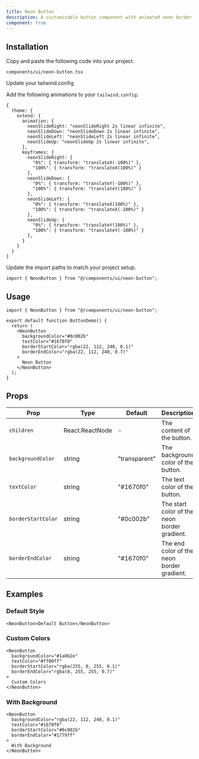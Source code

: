 ```yaml
---
title: Neon Button
description: A customizable button component with animated neon border effects.
component: true
---
```


<ComponentPreview name="neon-button-demo" />

## Installation

<Steps>

<Step>Copy and paste the following code into your project.</Step>

`components/ui/neon-button.tsx`

<ComponentSource name="neon-button" />

<Step>Update your tailwind.config</Step>

Add the following animations to your `tailwind.config`:

```tsx {5-8} {11-26}
{
  theme: {
    extend: {
      animation: {
        neonSlideRight: "neonSlideRight 2s linear infinite",
        neonSlideDown: "neonSlideDown 2s linear infinite",
        neonSlideLeft: "neonSlideLeft 2s linear infinite",
        neonSlideUp: "neonSlideUp 2s linear infinite",
      },
      keyframes: {
        neonSlideRight: {
          "0%": { transform: "translateX(-100%)" },
          "100%": { transform: "translateX(100%)" }
        },
        neonSlideDown: {
          "0%": { transform: "translateY(-100%)" },
          "100%": { transform: "translateY(100%)" }
        },
        neonSlideLeft: {
          "0%": { transform: "translateX(100%)" },
          "100%": { transform: "translateX(-100%)" }
        },
        neonSlideUp: {
          "0%": { transform: "translateY(100%)" },
          "100%": { transform: "translateY(-100%)" }
        },
      }
    }
  }
}
```

<Step>Update the import paths to match your project setup.</Step>

```tsx
import { NeonButton } from "@/components/ui/neon-button";
```

</Steps>

## Usage

```tsx
import { NeonButton } from "@/components/ui/neon-button";

export default function ButtonDemo() {
  return (
    <NeonButton
      backgroundColor="#0c002b"
      textColor="#1670f0"
      borderStartColor="rgba(22, 112, 240, 0.1)"
      borderEndColor="rgba(22, 112, 240, 0.7)"
    >
      Neon Button
    </NeonButton>
  );
}
```

## Props

| Prop               | Type            | Default       | Description                                  |
| ------------------ | --------------- | ------------- | -------------------------------------------- |
| `children`         | React.ReactNode | -             | The content of the button.                   |
| `backgroundColor`  | string          | "transparent" | The background color of the button.          |
| `textColor`        | string          | "#1670f0"     | The text color of the button.                |
| `borderStartColor` | string          | "#0c002b"     | The start color of the neon border gradient. |
| `borderEndColor`   | string          | "#1670f0"     | The end color of the neon border gradient.   |

## Examples

### Default Style

```tsx
<NeonButton>Default Button</NeonButton>
```

### Custom Colors

```tsx
<NeonButton
  backgroundColor="#1a0b2e"
  textColor="#ff00ff"
  borderStartColor="rgba(255, 0, 255, 0.1)"
  borderEndColor="rgba(0, 255, 255, 0.7)"
>
  Custom Colors
</NeonButton>
```

### With Background

```tsx
<NeonButton
  backgroundColor="rgba(22, 112, 240, 0.1)"
  textColor="#1670f0"
  borderStartColor="#0c002b"
  borderEndColor="#1779ff"
>
  With Background
</NeonButton>
```
